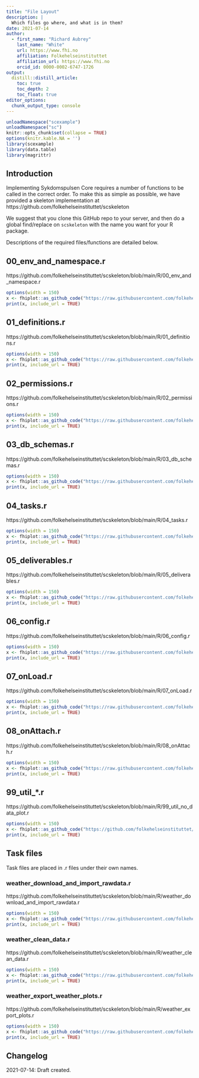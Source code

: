 ```yaml
---
title: "File Layout"
description: |
  Which files go where, and what is in them?
date: 2021-07-14
author:
  - first_name: "Richard Aubrey"
    last_name: "White"
    url: https://www.fhi.no
    affiliation: Folkehelseinstituttet
    affiliation_url: https://www.fhi.no
    orcid_id: 0000-0002-6747-1726
output:
  distill::distill_article:
    toc: true
    toc_depth: 2
    toc_float: true
editor_options: 
  chunk_output_type: console
---
```


```r
unloadNamespace("scexample")
unloadNamespace("sc")
knitr::opts_chunk$set(collapse = TRUE)
options(knitr.kable.NA = '')
library(scexample)
library(data.table)
library(magrittr)
```

## Introduction

Implementing Sykdomspulsen Core requires a number of functions to be called in the correct order. To make this as simple as possible, we have provided a skeleton implementation at https://github.com/folkehelseinstituttet/scskeleton

We suggest that you clone this GitHub repo to your server, and then do a global find/replace on `scskeleton` with the name you want for your R package.

Descriptions of the required files/functions are detailed below.

## 00_env_and_namespace.r

https://github.com/folkehelseinstituttet/scskeleton/blob/main/R/00_env_and_namespace.r

```r
options(width = 150)
x <- fhiplot::as_github_code("https://raw.githubusercontent.com/folkehelseinstituttet/scskeleton/main/R/00_env_and_namespace.r")
print(x, include_url = TRUE)
```

## 01_definitions.r

https://github.com/folkehelseinstituttet/scskeleton/blob/main/R/01_definitions.r

```r
options(width = 150)
x <- fhiplot::as_github_code("https://raw.githubusercontent.com/folkehelseinstituttet/scskeleton/main/R/01_definitions.r")
print(x, include_url = TRUE)
```

## 02_permissions.r

https://github.com/folkehelseinstituttet/scskeleton/blob/main/R/02_permissions.r

```r
options(width = 150)
x <- fhiplot::as_github_code("https://raw.githubusercontent.com/folkehelseinstituttet/scskeleton/main/R/02_permissions.r")
print(x, include_url = TRUE)
```

## 03_db_schemas.r

https://github.com/folkehelseinstituttet/scskeleton/blob/main/R/03_db_schemas.r

```r
options(width = 150)
x <- fhiplot::as_github_code("https://raw.githubusercontent.com/folkehelseinstituttet/scskeleton/main/R/03_db_schemas.r")
print(x, include_url = TRUE)
```

## 04_tasks.r

https://github.com/folkehelseinstituttet/scskeleton/blob/main/R/04_tasks.r

```r
options(width = 150)
x <- fhiplot::as_github_code("https://raw.githubusercontent.com/folkehelseinstituttet/scskeleton/main/R/04_tasks.r")
print(x, include_url = TRUE)
```

## 05_deliverables.r

https://github.com/folkehelseinstituttet/scskeleton/blob/main/R/05_deliverables.r

```r
options(width = 150)
x <- fhiplot::as_github_code("https://raw.githubusercontent.com/folkehelseinstituttet/scskeleton/main/R/05_deliverables.r")
print(x, include_url = TRUE)
```

## 06_config.r

https://github.com/folkehelseinstituttet/scskeleton/blob/main/R/06_config.r

```r
options(width = 150)
x <- fhiplot::as_github_code("https://raw.githubusercontent.com/folkehelseinstituttet/scskeleton/main/R/06_config.r")
print(x, include_url = TRUE)
```

## 07_onLoad.r

https://github.com/folkehelseinstituttet/scskeleton/blob/main/R/07_onLoad.r

```r
options(width = 150)
x <- fhiplot::as_github_code("https://raw.githubusercontent.com/folkehelseinstituttet/scskeleton/main/R/07_onLoad.r")
print(x, include_url = TRUE)
```

## 08_onAttach.r

https://github.com/folkehelseinstituttet/scskeleton/blob/main/R/08_onAttach.r

```r
options(width = 150)
x <- fhiplot::as_github_code("https://raw.githubusercontent.com/folkehelseinstituttet/scskeleton/main/R/08_onAttach.r")
print(x, include_url = TRUE)
```

## 99_util_*.r

https://github.com/folkehelseinstituttet/scskeleton/blob/main/R/99_util_no_data_plot.r

```r
options(width = 150)
x <- fhiplot::as_github_code("https://github.com/folkehelseinstituttet/scskeleton/blob/main/R/99_util_no_data_plot.r")
print(x, include_url = TRUE)
```


## Task files

Task files are placed in .r files under their own names.

### weather_download_and_import_rawdata.r

https://github.com/folkehelseinstituttet/scskeleton/blob/main/R/weather_download_and_import_rawdata.r

```r
options(width = 150)
x <- fhiplot::as_github_code("https://raw.githubusercontent.com/folkehelseinstituttet/scskeleton/main/R/weather_download_and_import_rawdata.r")
print(x, include_url = TRUE)
```

### weather_clean_data.r

https://github.com/folkehelseinstituttet/scskeleton/blob/main/R/weather_clean_data.r

```r
options(width = 150)
x <- fhiplot::as_github_code("https://raw.githubusercontent.com/folkehelseinstituttet/scskeleton/main/R/weather_clean_data.r")
print(x, include_url = TRUE)
```

### weather_export_weather_plots.r

https://github.com/folkehelseinstituttet/scskeleton/blob/main/R/weather_export_plots.r

```r
options(width = 150)
x <- fhiplot::as_github_code("https://raw.githubusercontent.com/folkehelseinstituttet/scskeleton/main/R/weather_export_plots.r")
print(x, include_url = TRUE)
```

## Changelog {.appendix}

2021-07-14: Draft created.

